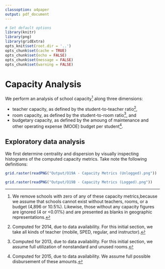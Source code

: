 ```yaml
---
classoption: a4paper
output: pdf_document
---
```


```r
# Set default options
library(knitr)
library(png)
library(gridExtra)
opts_knit$set(root.dir = '..')
opts_chunk$set(cache = TRUE)
opts_chunk$set(echo = FALSE)
opts_chunk$set(message = FALSE)
opts_chunk$set(warning = FALSE)
```

# Capacity Analysis

We perform an analysis of school capacity[^1] along three dimensions:

* teacher capacity, as defined by the student-to-teacher ratio[^2],
* room capacity, as defined by the student-to-room ratio[^3], and 
* budgetary capacity, as defined by the amoung of maintenance and other operating expense (MOOE) budget per student[^4].

[^1]: We remove schools with zero of any of these capacity metrics,because we assume that schools cannot exist without teachers, rooms, or a budget (4,896 or 10.5%). Likewise, those without any capacity figures are ignored (4 or <0.01%) and are presented as blanks in geographic representations.
[^2]: Computed for 2014, due to data availability. For this initial section, we take all kinds of teacher (mobile, SPED, regular, and instructor).
[^3]: Computed for 2013, due to data availability. For this initial section, we assume full utilization of nonstandard and unused rooms.
[^4]: Computed for 2015, due to data availability. We assume full possible disbursement of these amounts.

## Exploratory data analysis

We first determine centrality and dispersion by visually inspecting histograms of the computed capacity metrics. Take note the following definitions:

```r
grid.raster(readPNG("Output/O19A - Capacity Metrics (Unlogged).png"))
```



```r
grid.raster(readPNG("Output/O19B - Capacity Metrics (Logged).png"))
```

